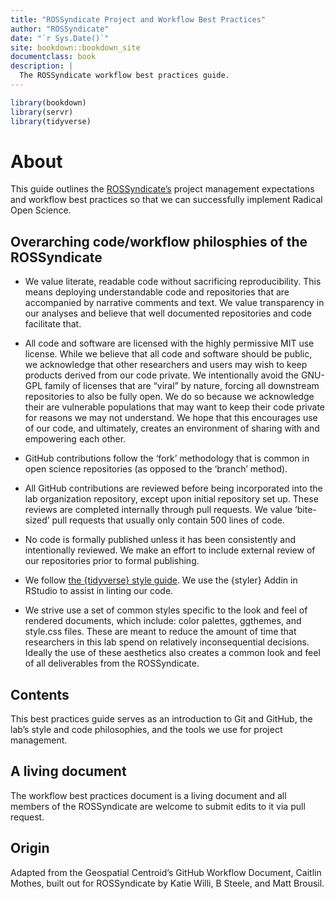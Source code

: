 ```yaml
---
title: "ROSSyndicate Project and Workflow Best Practices"
author: "ROSSyndicate"
date: "`r Sys.Date()`"
site: bookdown::bookdown_site
documentclass: book
description: |
  The ROSSyndicate workflow best practices guide.
---
```


```r
library(bookdown)
library(servr)
library(tidyverse)
```

# About

This guide outlines the [ROSSyndicate's](https://rossyndicate.com/) project management expectations and workflow best practices so that we can successfully implement Radical Open Science.

## Overarching code/workflow philosphies of the ROSSyndicate

- We value literate, readable code without sacrificing reproducibility. 
This means deploying  understandable code and repositories that are accompanied by narrative comments and text.
We value transparency in our analyses and believe that well documented repositories and code facilitate that.

- All code and software are licensed with the highly permissive MIT use license. While we believe that all code and software should be public,
we acknowledge that other researchers and users may wish to keep products derived from our code private. We intentionally avoid the GNU-GPL family of
licenses that are "viral" by nature, forcing all downstream repositories to also be fully open. We do so because we acknowledge their are vulnerable
populations that may want to keep their code private for reasons we may not understand. We hope that this encourages use of our code, and ultimately,
creates an environment of sharing with and empowering each other.


- GitHub contributions follow the 'fork' methodology that is common in open science repositories  (as opposed to the 'branch' method). 

- All GitHub contributions are reviewed before being incorporated into the lab organization repository, except upon initial repository set up. 
These reviews are completed internally through pull requests. We value 'bite-sized' pull requests that usually only contain 500 lines of code.

- No code is formally published unless it has been consistently and intentionally reviewed. We make an effort to include external review of our repositories prior to formal publishing. 

- We follow [the {tidyverse} style guide](https://style.tidyverse.org/). We use the {styler} Addin in RStudio to assist in linting our code. 

- We strive use a set of common styles specific to the look and feel of rendered documents, which include: color palettes, ggthemes, and style.css files.
These are meant to reduce the amount of time that researchers in this lab spend on relatively inconsequential decisions.
Ideally the use of these aesthetics also creates a common look and feel of all deliverables from the ROSSyndicate. 

## Contents

This best practices guide serves as an introduction to Git and GitHub, the lab's style and code philosophies, and the tools we use for project management.

## A living document

The workflow best practices document is a living document and all members of the ROSSyndicate are welcome to submit edits to it via pull request.

## Origin

Adapted from the Geospatial Centroid's GitHub Workflow Document, Caitlin Mothes, built out for ROSSyndicate by Katie Willi, B Steele, and Matt Brousil.
